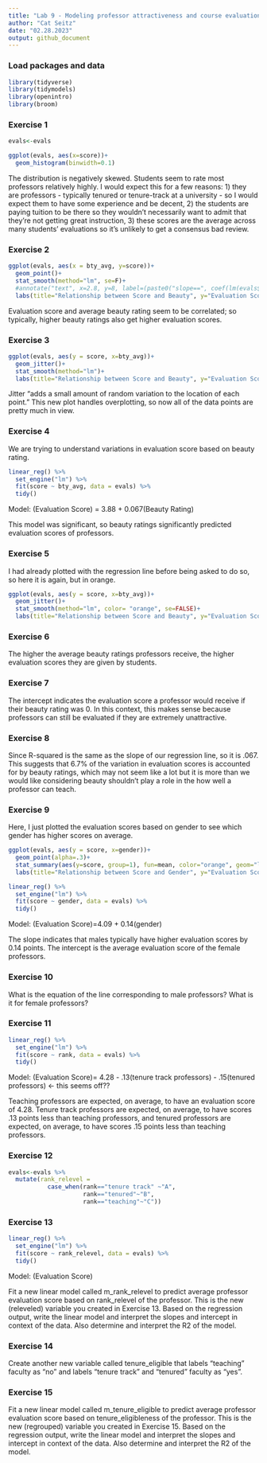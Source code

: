 ```yaml
---
title: "Lab 9 - Modeling professor attractiveness and course evaluations"
author: "Cat Seitz"
date: "02.28.2023"
output: github_document
---
```


### Load packages and data

```r
library(tidyverse) 
library(tidymodels)
library(openintro)
library(broom)
```

### Exercise 1

```r

evals<-evals

ggplot(evals, aes(x=score))+
  geom_histogram(binwidth=0.1)

```

The distribution is negatively skewed. Students seem to rate most professors relatively highly. I would expect this for a few reasons: 1) they are professors - typically tenured or tenure-track at a university - so I would expect them to have some experience and be decent, 2) the students are paying tuition to be there so they wouldn't necessarily want to admit that they're not getting great instruction, 3) these scores are the average across many students' evaluations so it's unlikely to get a consensus bad review. 


### Exercise 2

```r

ggplot(evals, aes(x = bty_avg, y=score))+
  geom_point()+
  stat_smooth(method="lm", se=F)+
  #annotate("text", x=2.8, y=8, label=(paste0("slope==", coef(lm(evals$score~evals$bty_avg))[2])), parse=TRUE)+
  labs(title="Relationship between Score and Beauty", y="Evaluation Score", x="Average Beauty Rating")

```

Evaluation score and average beauty rating seem to be correlated; so typically, higher beauty ratings also get higher evaluation scores. 


### Exercise 3


```r

ggplot(evals, aes(y = score, x=bty_avg))+
  geom_jitter()+
  stat_smooth(method="lm")+
  labs(title="Relationship between Score and Beauty", y="Evaluation Score", x="Average Beauty Rating")

```

Jitter "adds a small amount of random variation to the location of each point." This new plot handles overplotting, so now all of the data points are pretty much in view. 


### Exercise 4

We are trying to understand variations in evaluation score based on beauty rating. 

```r

linear_reg() %>%
  set_engine("lm") %>%
  fit(score ~ bty_avg, data = evals) %>%
  tidy()

```

Model: (Evaluation Score) = 3.88 + 0.067(Beauty Rating)

This model was significant, so beauty ratings significantly predicted evaluation scores of professors. 

### Exercise 5

I had already plotted with the regression line before being asked to do so, so here it is again, but in orange. 

```r

ggplot(evals, aes(y = score, x=bty_avg))+
  geom_jitter()+
  stat_smooth(method="lm", color= "orange", se=FALSE)+
  labs(title="Relationship between Score and Beauty", y="Evaluation Score", x="Average Beauty Rating")

```

### Exercise 6

The higher the average beauty ratings professors receive, the higher evaluation scores they are given by students. 


### Exercise 7 

The intercept indicates the evaluation score a professor would receive if their beauty rating was 0. In this context, this makes sense because professors can still be evaluated if they are extremely unattractive.

### Exercise 8 

Since R-squared is the same as the slope of our regression line, so it is .067. This suggests that 6.7% of the variation in evaluation scores is accounted for by beauty ratings, which may not seem like a lot but it is more than we would like considering beauty shouldn't play a role in the how well a professor can teach. 

### Exercise 9 

Here, I just plotted the evaluation scores based on gender to see which gender has higher scores on average. 

```r

ggplot(evals, aes(y = score, x=gender))+
  geom_point(alpha=.3)+
  stat_summary(aes(y=score, group=1), fun=mean, color="orange", geom="line", group=1)+
  labs(title="Relationship between Score and Gender", y="Evaluation Score", x="Gender")

```

```r

linear_reg() %>%
  set_engine("lm") %>%
  fit(score ~ gender, data = evals) %>%
  tidy()

```

Model: (Evaluation Score)=4.09 + 0.14(gender)

The slope indicates that males typically have higher evaluation scores by 0.14 points. The intercept is the average evaluation score of the female professors. 


### Exercise 10 

What is the equation of the line corresponding to male professors? What is it for female professors?

### Exercise 11

```r

linear_reg() %>%
  set_engine("lm") %>%
  fit(score ~ rank, data = evals) %>%
  tidy()

```

Model: (Evaluation Score)= 4.28 - .13(tenure track professors) - .15(tenured professors) <- this seems off??

Teaching professors are expected, on average, to have an evaluation score of 4.28. Tenure track professors are expected, on average, to have scores .13 points less than teaching professors, and tenured professors are expected, on average, to have scores .15 points less than teaching professors. 


### Exercise 12

```r

evals<-evals %>%
  mutate(rank_relevel = 
           case_when(rank=="tenure track" ~"A",
                     rank=="tenured"~"B",
                     rank=="teaching"~"C"))

```


### Exercise 13

```r

linear_reg() %>%
  set_engine("lm") %>%
  fit(score ~ rank_relevel, data = evals) %>%
  tidy()

```

Model: (Evaluation Score)

Fit a new linear model called m_rank_relevel to predict average professor evaluation score based on rank_relevel of the professor. This is the new (releveled) variable you created in Exercise 13. Based on the regression output, write the linear model and interpret the slopes and intercept in context of the data. Also determine and interpret the R2 of the model.

### Exercise 14

Create another new variable called tenure_eligible that labels "teaching" faculty as "no" and labels "tenure track" and "tenured" faculty as "yes".

### Exercise 15

Fit a new linear model called m_tenure_eligible to predict average professor evaluation score based on tenure_eligibleness of the professor. This is the new (regrouped) variable you created in Exercise 15. Based on the regression output, write the linear model and interpret the slopes and intercept in context of the data. Also determine and interpret the R2 of the model.







































